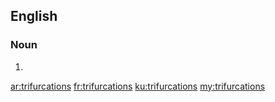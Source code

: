 ==English==

===Noun===
{{head|en|noun plural form}}

# {{plural of|trifurcation|lang=en}}

[[ar:trifurcations]]
[[fr:trifurcations]]
[[ku:trifurcations]]
[[my:trifurcations]]
